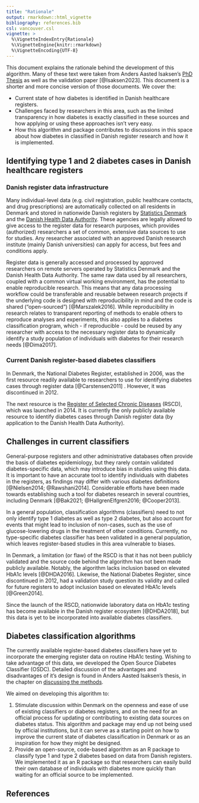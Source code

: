 ```yaml
---
title: "Rationale"
output: rmarkdown::html_vignette
bibliography: references.bib
csl: vancouver.csl
vignette: >
  %\VignetteIndexEntry{Rationale}
  %\VignetteEngine{knitr::rmarkdown}
  %\VignetteEncoding{UTF-8}
---
```


This document explains the rationale behind the development of this
algorithm. Many of these text were taken from Anders Aasted Isaksen's
[PhD Thesis](https://aastedet.github.io/dissertation/) as well as the
validation paper [@Isaksen2023]. This document is a shorter and more
concise version of those documents. We cover the:

-   Current state of how diabetes is identified in Danish healthcare
    registers.
-   Challenges faced by researchers in this area, such as the limited
    transparency in how diabetes is exactly classified in these sources
    and how applying or using these approaches isn't very easy.
-   How this algorithm and package contributes to discussions in this
    space about how diabetes in classified in Danish register research
    and how it is implemented.

## Identifying type 1 and 2 diabetes cases in Danish healthcare registers

### Danish register data infrastructure

Many individual-level data (e.g. civil registration, public healthcare
contacts, and drug prescriptions) are automatically collected on all
residents in Denmark and stored in nationwide Danish registers by
[Statistics Denmark](https://www.dst.dk/da/) and the [Danish Health Data
Authority](https://sundhedsdatastyrelsen.dk/da). These agencies are
legally allowed to give access to the register data for research
purposes, which provides (authorized) researchers a set of common,
extensive data sources to use for studies. Any researcher associated
with an approved Danish research institute (mainly Danish universities)
can apply for access, but fees and conditions apply.

Register data is generally accessed and processed by approved
researchers on remote servers operated by Statistics Denmark and the
Danish Health Data Authority. The same raw data used by all 
researchers, coupled with a common virtual working environment, 
has the potential to enable reproducible research. This means that 
any data processing workflow
could be transferable and reusable between research projects if the
underlying code is designed with reproducibility in mind and the code is
shared ("open-sourced") [@Marszalek2016]. While reproducibility in
research relates to transparent reporting of methods to enable others to
reproduce analyses and experiments, this also applies to a diabetes
classification program, which - if reproducible - could be reused by any
researcher with access to the necessary register data to dynamically
identify a study population of individuals with diabetes for their
research needs [@Dima2017].

### Current Danish register-based diabetes classifiers

In Denmark, the National Diabetes Register, established in 2006, was the first resource readily
 available to researchers to use for identifying diabetes cases through register data [@Carstensen2011] .
However, it was discontinued in 2012.

The next resource is the [Register of Selected Chronic Diseases](https://www.esundhed.dk/Dokumentation/DocumentationExtended?id=29) (RSCD),
which was launched in 2014. It is currently the only publicly available
resource to identify diabetes cases through Danish register data (by
application to the Danish Health Data Authority).

## Challenges in current classifiers

General-purpose registers and other administrative databases often
provide the basis of diabetes epidemiology, but they rarely contain
validated diabetes-specific data, which may introduce bias in studies
using this data. It is important to have an accurate tool to identify
individuals with diabetes in the registers, as findings may differ with
various diabetes definitions [@Nielsen2014; @Rawshani2014]. Considerable
efforts have been made towards establishing such a tool for diabetes
research in several countries, including Denmark [@Bak2021;
@HallgrenElfgren2016; @Cooper2013].

In a general population, classification algorithms (classifiers) need to
not only identify type 1 diabetes as well as type 2 diabetes, but also
account for events that might lead to inclusion of non-cases, such as
the use of glucose-lowering drugs in the treatment of other conditions.
Currently, no type-specific diabetes classifier has been validated in a
general population, which leaves register-based studies in this area
vulnerable to biases.

In Denmark, a limitation (or flaw) of the RSCD is that it has not been
publicly validated and the source code behind the algorithm has not been
made publicly available. Notably, the algorithm lacks inclusion based on
elevated HbA1c levels [@DHDA2016]. Likewise, the National Diabetes
Register, since discontinued in 2012, had a validation study question
its validity and called for future registers to adopt inclusion based on
elevated HbA1c levels [@Green2014].

Since the launch of the RSCD, nationwide laboratory data on HbA1c
testing has become available in the Danish register ecosystem
[@DHDA2018], but this data is yet to be incorporated into available
diabetes classifiers.

## Diabetes classification algorithms

The currently available register-based diabetes classifiers have yet to
incorporate the emerging register data on routine HbA1c testing. Wishing
to take advantage of this data, we developed the Open Source Diabetes
Classifier (OSDC). Detailed discussion of the advantages and
disadvantages of it's design is found in Anders Aasted Isaksen's thesis,
in the chapter on [discussing the
methods](https://aastedet.github.io/dissertation/5-discussion-methods.html).

We aimed on developing this algorithm to:

1.  Stimulate discussion within Denmark on the openness and ease of use
    of existing classifiers or diabetes registers, and on the need for
    an official process for updating or contributing to existing data
    sources on diabetes status. This algorithm and package may end up
    not being used by official institutions, but it can serve as a
    starting point on how to improve the current state of diabetes
    classification in Denmark or as an inspiration for how they might be
    designed.
2.  Provide an open-source, code-based algorithm as an R package to
    classify type 1 and type 2 diabetes based on data from Danish
    registers. We implemented it as an R package so that researchers can
    easily build their own database of individuals with diabetes more
    quickly than waiting for an official source to be implemented.

## References
